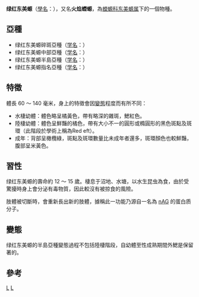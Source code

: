 {{Speciesbox
| taxon = Notophthalmus viridescens
| status = LC
| status_system = IUCN3.1
| trend = stable
| status_ref = <ref>{{IUCN|id=59453 |title=''Notophthalmus viridescens'' |assessors=Geoffrey Hammerson |version=2012.1 |year=2012 |accessdate=16 July 2012}}</ref>
| image = Redspotted newt.jpg
| image_caption = （水棲）成年個體
| image2 = Notophthalmus viridescensPCCA20040816-3983A.jpg
| image2_caption = （陸棲幼體階段）未成年個體
| binomial_authority = [[Constantine_Samuel_Rafinesque|Rafinesque]], 1820
| range_map = Easternnewtrangemap.svg
| range_map_caption = 分布地區
}}
'''绿红东美螈'''（[[學名|學名]]：''{{lang|la|Notophthalmus viridescens}}''），又名'''火焰蠑螈'''，為[[蠑螈科|蠑螈科]][[东美螈属|东美螈属]]下的一個物種。

== 亞種 ==
* 绿红东美螈碎斑亞種（[[学名|学名]]：{{lang|la|''Notophthalmus viridescens dorsalis''}}）
* 绿红东美螈中部亞種（[[学名|学名]]：{{lang|la|''Notophthalmus viridescens louisianensis''}}）
* 绿红东美螈半島亞種（[[学名|学名]]：{{lang|la|''Notophthalmus viridescens piaropicola''}}）
* 绿红东美螈指名亞種（[[学名|学名]]：{{lang|la|''Notophthalmus viridescens viridescens''}}）

== 特徵 ==
體長 60 ～ 140 毫米，身上的特徵會因[[變態_(生物)|變態]]程度而有所不同：
* 水棲幼體：體色略呈橘黃色，帶有略深的雜斑，鰓紅色。
* 陸棲幼體：體色呈鮮豔的橘色，帶有大小不一的圓形或橢圓形的黑色斑點及斑環（此階段於學術上稱為Red eft）。
* 成年：背部呈橄欖綠，斑點及斑環數量比未成年者還多，斑環顏色也較鮮豔，腹部呈米黃色。

== 習性 ==
绿红东美螈的壽命約 12 ～ 15 歲。棲息于沼地、水塘，以水生昆虫為食，由於受驚擾時身上會分泌有毒物質，因此較沒有被掠食的風險。

肢體被切斷時，會重新長出新的肢體，據稱此一功能乃源自一名為 [[nAG|nAG]] 的蛋白质分子。

== 變態 ==
绿红东美螈的半島亞種變態過程不包括陸棲階段，自幼體至性成熟期間外鰓是保留著的。

== 參考 ==
{{reflist}}

{{taxonbar}}
[[Category:蝾螈科|L]]
[[Category:1820年描述的动物|L]]